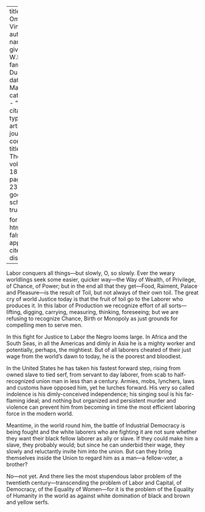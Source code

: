 
---
title: 'Labor Omnia Vincit'
author:
  - name:
      given: W.E.B.
      family: Du Bois
date: Mar. 1919
categories: 
  - ""
citation: 
  type: article-journal
  container-title: The Crisis
  volume: 18
  issue: 5
  page: 231-232
google-scholar: true

format:
  html:
    toc: false
    appendix-cite-as: display
---




Labor conquers all things---but slowly, O, so slowly. Ever the weary worldlings seek some easier, quicker way---the Way of Wealth, of Privilege, of Chance, of Power; but in the end all that they get---Food, Raiment, Palace and Pleasure---is the result of Toil, but not always of their own toil. The great cry of world Justice today is that the fruit of toil go to the Laborer who produces it. In this labor of Production we recognize effort of all sorts---lifting, digging, carrying, measuring, thinking, foreseeing; but we are refusing to recognize Chance, Birth or Monopoly as just grounds for compelling men to serve men.

In this fight for Justice to Labor the Negro looms large. In Africa and the South Seas, in all the Americas and dimly in Asia he is a mighty worker and potentially, perhaps, the mightiest. But of all laborers cheated of their just wage from the world's dawn to today, he is the poorest and bloodiest.

In the United States he has taken his fastest forward step, rising from owned slave to tied serf, from servant to day laborer, from scab to half-recognized union man in less than a century. Armies, mobs, lynchers, laws and customs have opposed him, yet he lurches forward. His very so called indolence is his dimly-conceived independence; his singing soul is his far-flaming ideal; and nothing but organized and persistent murder and violence can prevent him from becoming in time the most efficient laboring force in the modern world.

Meantime, in the world round him, the battle of Industrial Democracy is being fought and the white laborers who are fighting it are not sure whether they want their black fellow laborer as ally or slave. If they could make him a slave, they probably would; but since he can underbid their wage, they slowly and reluctantly invite him into the union. But can they bring themselves inside the Union to regard him as a man---a fellow-voter, a brother?

No---not yet. And there lies the most stupendous labor problem of the twentieth century---transcending the problem of Labor and Capital, of Democracy, of the Equality of Women---for it is the problem of the Equality of Humanity in the world as against white domination of black and brown and yellow serfs.

